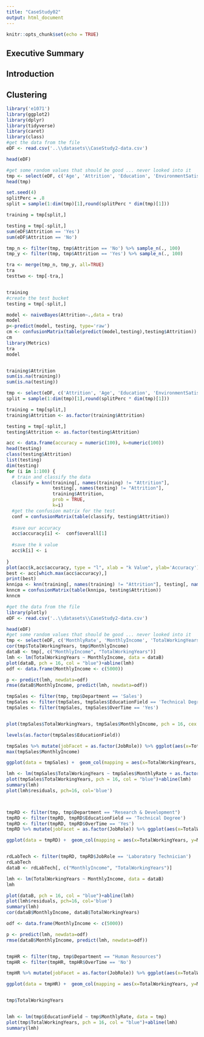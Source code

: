 ```yaml
---
title: "CaseStudy02"
output: html_document
---
```


```r
knitr::opts_chunk$set(echo = TRUE)
```

## Executive Summary

## Introduction

## Clustering

```r
library('e1071')
library(ggplot2)
library(dplyr)
library(tidyverse)
library(caret)
library(class)
#get the data from the file
eDF <- read.csv('..\\datasets\\CaseStudy2-data.csv')

head(eDF)

#get some random values that should be good ... never looked into it
tmp <- select(eDF, c('Age', 'Attrition', 'Education', 'EnvironmentSatisfaction', 'Gender', 'JobInvolvement', 'JobLevel', 'JobSatisfaction', 'OverTime', 'RelationshipSatisfaction', 'StockOptionLevel', 'WorkLifeBalance', 'YearsSinceLastPromotion'))
head(tmp)

set.seed(4)
splitPerc = .8
split = sample(1:dim(tmp)[1],round(splitPerc * dim(tmp)[1]))

training = tmp[split,]

testing = tmp[-split,]
sum(eDF$Attrition == 'Yes')
sum(eDF$Attrition == 'No')

tmp_n <- filter(tmp, tmp$Attrition == 'No') %>% sample_n(., 100)
tmp_y <- filter(tmp, tmp$Attrition == 'Yes') %>% sample_n(., 100)

tra <- merge(tmp_n, tmp_y, all=TRUE)
tra
testtwo <- tmp[-tra,]


training
#create the test bucket
testing = tmp[-split,]

model <- naiveBayes(Attrition~.,data = tra)
model
p<-predict(model, testing, type='raw')
cm <- confusionMatrix(table(predict(model,testing),testing$Attrition))
cm
library(Metrics)
tra
model


training$Attrition
sum(is.na(training))
sum(is.na(testing))

tmp <- select(eDF, c('Attrition', 'Age', 'Education', 'EnvironmentSatisfaction', 'JobInvolvement', 'JobLevel', 'JobSatisfaction', 'RelationshipSatisfaction', 'StockOptionLevel', 'WorkLifeBalance', 'YearsSinceLastPromotion'))
split = sample(1:dim(tmp)[1],round(splitPerc * dim(tmp)[1]))

training = tmp[split,]
training$Attrition <- as.factor(training$Attrition)

testing = tmp[-split,]
testing$Attrition <- as.factor(testing$Attrition)

acc <- data.frame(accuracy = numeric(100), k=numeric(100))
head(testing)
class(testing$Attrition)
list(testing)
dim(testing)
for (i in 1:100) {
  # train and classify the data 
  classify = knn(training[, names(training) != "Attrition"],
                 testing[, names(testing) != "Attrition"],
                 training$Attrition,
                 prob = TRUE,
                 k=i)
  #get the confusion matrix for the test  
  conf = confusionMatrix(table(classify, testing$Attrition))
  
  #save our accuracy 
  acc$accuracy[i] <-  conf$overall[1]
  
  #save the k value 
  acc$k[i] <- i
  
}
plot(acc$k,acc$accuracy, type = "l", xlab = "k Value", ylab='Accuracy')
best <- acc[which.max(acc$accuracy),]
print(best)
knnipa <- knn(training[, names(training) != "Attrition"], testing[, names(testing) != "Attrition"], training$Attrition,k = best$k, prob = TRUE)
knncm = confusionMatrix(table(knnipa, testing$Attrition))
knncm
```

```r
#get the data from the file
library(plotly)
eDF <- read.csv('..\\datasets\\CaseStudy2-data.csv')

head(eDF)
#get some random values that should be good ... never looked into it
tmp <- select(eDF, c('MonthlyRate', 'MonthlyIncome', 'TotalWorkingYears', 'Department', 'JobRole', 'OverTime', 'EducationField'))
cor(tmp$TotalWorkingYears, tmp$MonthlyIncome)
dataB <- tmp[, c("MonthlyIncome", "TotalWorkingYears")]
lmh <- lm(TotalWorkingYears ~ MonthlyIncome, data = dataB)
plot(dataB, pch = 16, col = "blue")+abline(lmh)
odf <- data.frame(MonthlyIncome <- c(5000))

p <- predict(lmh, newdata=odf)
rmse(dataB$MonthlyIncome, predict(lmh, newdata=odf))

tmpSales <- filter(tmp, tmp$Department == 'Sales')
tmpSales <- filter(tmpSales, tmpSales$EducationField == 'Technical Degree')
tmpSales <- filter(tmpSales, tmpSales$OverTime == 'Yes')


plot(tmpSales$TotalWorkingYears, tmpSales$MonthlyIncome, pch = 16, cex = 1.3, col = "blue", main = "monthly rate PLOTTED AGAINST working years", xlab = "working years", ylab = "monthly rate")

levels(as.factor(tmpSales$EducationField))

tmpSales %>% mutate(jobFacet = as.factor(JobRole)) %>% ggplot(aes(x=TotalWorkingYears, y=MonthlyIncome)) + geom_point()  +geom_smooth(method = lm)+ facet_wrap(~jobFacet)
max(tmpSales$MonthlyIncome)

ggplot(data = tmpSales) +  geom_col(mapping = aes(x=TotalWorkingYears, y=MonthlyIncome)) +   facet_wrap(~JobRole)

lmh <- lm(tmpSales$TotalWorkingYears ~ tmpSales$MonthlyRate + as.factor(tmpSales$EducationField), data = tmpSales)
plot(tmpSales$TotalWorkingYears, pch = 16, col = "blue")+abline(lmh)
summary(lmh)
plot(lmh$residuals, pch=16, col='blue')



tmpRD <- filter(tmp, tmp$Department == "Research & Development")
tmpRD <- filter(tmpRD, tmpRD$EducationField == 'Technical Degree')
tmpRD <- filter(tmpRD, tmpRD$OverTime == 'Yes')
tmpRD %>% mutate(jobFacet = as.factor(JobRole)) %>% ggplot(aes(x=TotalWorkingYears, y=MonthlyIncome)) + geom_point() + geom_smooth(method = lm)+  facet_wrap(~JobRole)

ggplot(data = tmpRD) +  geom_col(mapping = aes(x=TotalWorkingYears, y=MonthlyIncome)) +   facet_wrap(~JobRole)


rdLabTech <- filter(tmpRD, tmpRD$JobRole == 'Laboratory Technician')
rdLabTech
dataB <- rdLabTech[, c("MonthlyIncome", "TotalWorkingYears")]

lmh <- lm(TotalWorkingYears ~ MonthlyIncome, data = dataB)
lmh

plot(dataB, pch = 16, col = "blue")+abline(lmh)
plot(lmh$residuals, pch=16, col='blue')
summary(lmh)
cor(dataB$MonthlyIncome, dataB$TotalWorkingYears)

odf <- data.frame(MonthlyIncome <- c(5000))

p <- predict(lmh, newdata=odf)
rmse(dataB$MonthlyIncome, predict(lmh, newdata=odf))


tmpHR <- filter(tmp, tmp$Department == "Human Resources")
tmpHR <- filter(tmpHR, tmpHR$OverTime == 'No')

tmpHR %>% mutate(jobFacet = as.factor(JobRole)) %>% ggplot(aes(x=TotalWorkingYears, y=MonthlyRate)) + geom_point() +geom_smooth(method = lm)+  facet_wrap(~JobRole)

ggplot(data = tmpHR) +  geom_col(mapping = aes(x=TotalWorkingYears, y=MonthlyRate)) +   facet_wrap(~JobRole)


tmp$TotalWorkingYears


lmh <- lm(tmp$EducationField ~ tmp$MonthlyRate, data = tmp)
plot(tmp$TotalWorkingYears, pch = 16, col = "blue")+abline(lmh)
summary(lmh)

```
